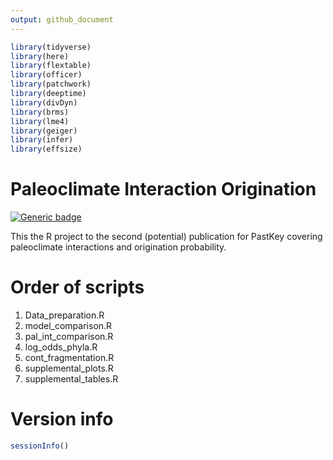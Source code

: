 ```yaml
---
output: github_document
--- 
```


<!-- add all libraries before knitting -->  
  
```r
library(tidyverse) 
library(here) 
library(flextable) 
library(officer)
library(patchwork)
library(deeptime)
library(divDyn)
library(brms)
library(lme4)
library(geiger)
library(infer)
library(effsize)
```

# Paleoclimate Interaction Origination

<!-- badges: start -->
[![Generic badge](https://img.shields.io/badge/Status-In_Revision-blue.svg)](https://shields.io/)
<!-- badges: end -->

This the R project to the second (potential) publication for PastKey covering paleoclimate interactions and origination probability.  
  
# Order of scripts  
  
1. Data_preparation.R  
2. model_comparison.R  
3. pal_int_comparison.R  
4. log_odds_phyla.R  
5. cont_fragmentation.R
5. supplemental_plots.R  
6. supplemental_tables.R  
  
  
  
# Version info  
  
```r
sessionInfo()
```

